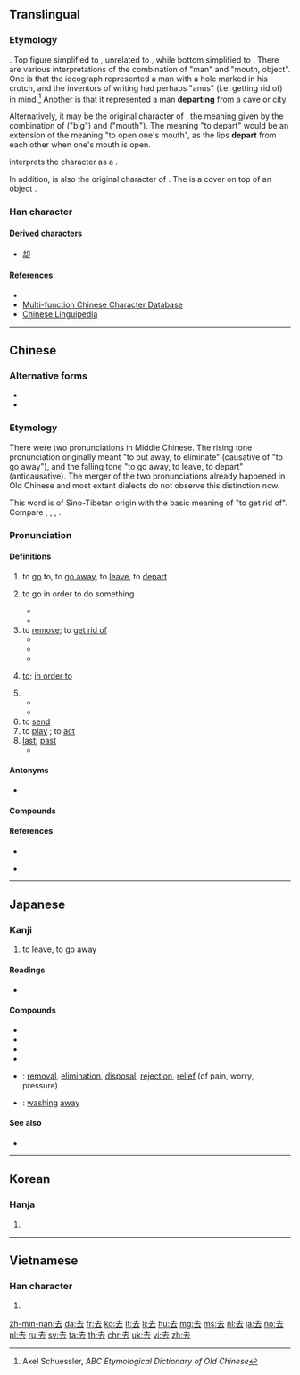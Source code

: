 ==Translingual==
{{stroke order|type=animate}}

===Etymology===
{{Han etyl}}
{{Han compound|大|t1=man|口|t2=mouth, object|ls=ic}}. Top figure simplified to {{l|mul|土|sc=Hani}}, unrelated to {{l|mul|士||scholar, gentleman|sc=Hani}}, while bottom simplified to {{l|mul|厶|sc=Hani}}. There are various interpretations of the combination of "man" and "mouth, object". One is that the ideograph represented a man with a hole marked in his crotch, and the inventors of writing had perhaps "anus" (i.e. getting rid of) in mind.<ref>Axel Schuessler, ''ABC Etymological Dictionary of Old Chinese''</ref> Another is that it represented a man '''departing''' from a cave or city.

Alternatively, it may be the original character of {{l|mul|呿||to open one's mouth|sc=Hani}}, the meaning given by the combination of {{lang|mul|大|sc=Hani}} ("big") and {{lang|mul|口|sc=Hani}} ("mouth"). The meaning "to depart" would be an extension of the meaning "to open one's mouth", as the lips '''depart''' from each other when one's mouth is open.

{{w|Shuowen Jiezi}} interprets the character as a {{Han compound|大|𠙴|t1=man|c1=s|c2=p|ls=psc}}.

In addition, {{lang|mul|去|sc=Hani}} is also the original character of {{l|mul|盍||to cover|sc=Hani}}. The {{lang|mul|大|sc=Hani}} is a cover on top of an object {{lang|mul|口|sc=Hani}}.

===Han character===
{{Han char|rn=28|rad=厶|as=03|sn=5|four=40731|canj=GI|ids=⿱土厶}}

====Derived characters====
* [[却]]

====References====
* {{Han ref|kx=0164.100|dkj=03070|dj=0372.070|hdz=10384.080|uh=53BB|ud=21435|bh=A568|bd=42344}}
* [http://humanum.arts.cuhk.edu.hk/Lexis/lexi-mf/search.php?word=%E5%8E%BB Multi-function Chinese Character Database]
* [http://chinese-linguipedia.org/clk/search/%E5%8E%BB/82794/179776 Chinese Linguipedia]
<references/>
----

==Chinese==
{{zh-forms}}

===Alternative forms===
* {{zh-l|㚎}}
* {{zh-l|弆}}

===Etymology===
There were two pronunciations in Middle Chinese. The rising tone pronunciation originally meant "to put away, to eliminate" (causative of "to go away"), and the falling tone "to go away, to leave, to depart" (anticausative). The merger of the two pronunciations already happened in Old Chinese and most extant dialects do not observe this distinction now.

This word is of Sino-Tibetan origin with the basic meaning of "to get rid of". Compare {{etyl|bo|-}} {{m|bo|སྐྱག་པ||to spend, to lay out; dung, excrement}}, {{m|bo|རྐྱག||dirt, excrement}}, {{etyl|my|-}} {{m|my|ကျ||to fall, to become low}}, {{m|my|ချ||to put down, to bring down, to lower}}.

===Pronunciation===
{{zh-pron
|m=qù
|c=heoi3
|h=pfs=hi
|mn=khì/khù
|mn-t=ke3
|w=2qi,2qy
|mc=y
|oc=y
|ma=y
|cat=v,a
}}

====Definitions====
{{zh-verb}}

# to [[go]] to, to [[go away]], to [[leave]], to [[depart]]
#: {{zh-x|你 去 哪兒{r}？|Where are you going?}}
# {{label|zh|before or after a verb}} to go in order to do something
#* {{zh-x|他 到 辦公室 去 請假。|He went to the office to ask for leave.}}
#* {{zh-x|他 去 釣魚 了，而 沒 去 打 網球。|He went fishing instead of playing tennis.}}
# to [[remove]]; to [[get rid of]]
#* {{zh-x|去掉|to remove}}
#* {{zh-x|脱去|to throw off}}
#* {{zh-x|拆去|to remove, to take off}}
# {{label|zh|between two verbs}} [[to]]; [[in order to]]
# {{non-gloss definition|(used after a verb of motion to indicates movement away from the speaker)}}
#* {{zh-x|下去|to go down ( compare {{zh-l|下來/下来|to come down}} )}}
#* {{zh-x|送 去|to send away}}
# to [[send]]
# to [[play]] {{qualifier|a part, a character}}; to [[act]]
# [[last]]; [[past]]
#* {{zh-x|去年|last year}}

====Antonyms====
* {{zh-l|來/来|to come, next}}

====Compounds====
{{der3
|{{zh-l|去年}}
|{{zh-l|去病}}
|{{zh-l|去處}}
|{{zh-l|去粗取精}}
|{{zh-l|去掉}}
|{{zh-l|去根}}
|{{zh-l|去寒}}
|{{zh-l|去火}}
|{{zh-l|去留}}
|{{zh-l|去路}}
|{{zh-l|去你的}}
|{{zh-l|去年}}
|{{zh-l|去任}}
|{{zh-l|去聲}}
|{{zh-l|去世}}
|{{zh-l|去暑}}
|{{zh-l|去偽存真}}
|{{zh-l|去污}}
|{{zh-l|去向}}
|{{zh-l|去雜去劣}}
|{{zh-l|去職}}
}}

====References====
* {{R:twedu|A00466}}
* {{qualifier|Min Nan}} {{thcwd|1405}}

{{zh-cat|Beginning}}

----

==Japanese==

===Kanji===
{{ja-kanji|grade=3|rs=厶03}}
# to leave, to go away

====Readings====
* {{ja-readings|goon=[[こ]] (ko)|kanon=[[きょ]] (kyo)|kun=[[さる]] (saru), [[いぬ]] (inu)}}

====Compounds====
{{der-top|Compounds}}
* {{ja-r|去就|きょしゅう}}
* {{ja-r|去勢|きょせい}}
* {{ja-r|去年|きょねん}}
* {{ja-r|去来|きょらい}}
* {{ja-r|除去|じょきょ}}: [[removal]], [[elimination]], [[disposal]], [[rejection]], [[relief]] (of pain, worry, pressure)
* {{ja-r|淘去|とうきょ}}: [[washing]] [[away]]
{{der-bottom}}

====See also====
* {{l|ja|落ちる}}

----

==Korean==

===Hanja===
{{ko-hanja|hangeul=거|rv=geo|mr=kŏ}}

# {{defn|lang=ko|sort=厶03}}

----

==Vietnamese==

===Han character===
{{vi-hantu|[[khứ]], [[khử]]|rs=厶03}}

# {{defn|lang=vi|sort=厶03}}

[[zh-min-nan:去]]
[[da:去]]
[[fr:去]]
[[ko:去]]
[[lt:去]]
[[li:去]]
[[hu:去]]
[[mg:去]]
[[ms:去]]
[[nl:去]]
[[ja:去]]
[[no:去]]
[[pl:去]]
[[ru:去]]
[[sv:去]]
[[ta:去]]
[[th:去]]
[[chr:去]]
[[uk:去]]
[[vi:去]]
[[zh:去]]